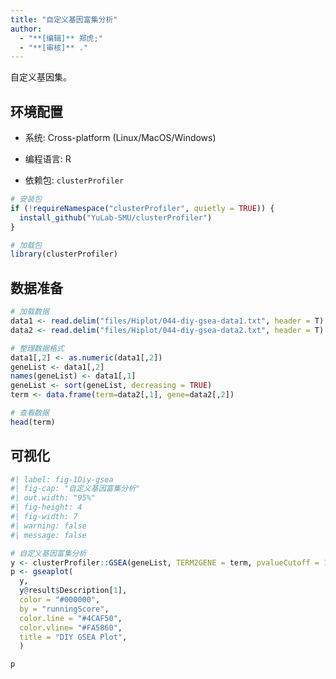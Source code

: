 ```yaml
---
title: "自定义基因富集分析"
author:
  - "**[编辑]** 郑虎;"
  - "**[审核]** ."
---
```


自定义基因集。

## 环境配置

-   系统: Cross-platform (Linux/MacOS/Windows)

-   编程语言: R

-   依赖包: `clusterProfiler`

```r
# 安装包
if (!requireNamespace("clusterProfiler", quietly = TRUE)) {
  install_github("YuLab-SMU/clusterProfiler")
}

# 加载包
library(clusterProfiler)
```

## 数据准备

```r
# 加载数据
data1 <- read.delim("files/Hiplot/044-diy-gsea-data1.txt", header = T)
data2 <- read.delim("files/Hiplot/044-diy-gsea-data2.txt", header = T)

# 整理数据格式
data1[,2] <- as.numeric(data1[,2])
geneList <- data1[,2]
names(geneList) <- data1[,1]
geneList <- sort(geneList, decreasing = TRUE)
term <- data.frame(term=data2[,1], gene=data2[,2])

# 查看数据
head(term)
```

## 可视化

```r
#| label: fig-1Diy-gsea
#| fig-cap: "自定义基因富集分析"
#| out.width: "95%"
#| fig-height: 4
#| fig-width: 7
#| warning: false
#| message: false

# 自定义基因富集分析
y <- clusterProfiler::GSEA(geneList, TERM2GENE = term, pvalueCutoff = 1)
p <- gseaplot(
  y,
  y@result$Description[1],
  color = "#000000",
  by = "runningScore",
  color.line = "#4CAF50",
  color.vline= "#FA5860",
  title = "DIY GSEA Plot",
  )

p
```


